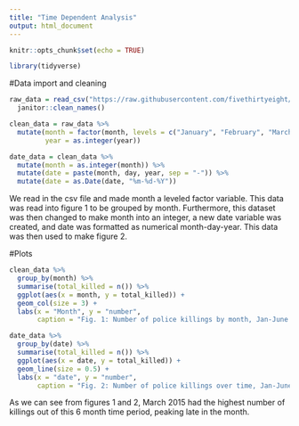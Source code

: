 ```yaml
---
title: "Time Dependent Analysis"
output: html_document
---
```


```r
knitr::opts_chunk$set(echo = TRUE)

library(tidyverse)
```

#Data import and cleaning  
```r

raw_data = read_csv("https://raw.githubusercontent.com/fivethirtyeight/data/master/police-killings/police_killings.csv") %>%
  janitor::clean_names()

clean_data = raw_data %>%
  mutate(month = factor(month, levels = c("January", "February", "March", "April", "May", "June", "July", "August", "September", "October", "November", "December")),
         year = as.integer(year))

date_data = clean_data %>%
  mutate(month = as.integer(month)) %>%
  mutate(date = paste(month, day, year, sep = "-")) %>%
  mutate(date = as.Date(date, "%m-%d-%Y"))
```
We read in the csv file and made month a leveled factor variable. This data was read into figure 1 to be grouped by month. Furthermore, this dataset was then changed to make month into an integer, a new date variable was created, and date was formatted as numerical month-day-year. This data was then used to make figure 2. 

#Plots
```r
clean_data %>%
  group_by(month) %>%
  summarise(total_killed = n()) %>%
  ggplot(aes(x = month, y = total_killed)) +
  geom_col(size = 3) +
  labs(x = "Month", y = "number", 
       caption = "Fig. 1: Number of police killings by month, Jan-June 2015") 

date_data %>%
  group_by(date) %>%
  summarise(total_killed = n()) %>%
  ggplot(aes(x = date, y = total_killed)) +
  geom_line(size = 0.5) +
  labs(x = "date", y = "number", 
       caption = "Fig. 2: Number of police killings over time, Jan-June 2015")

```
  
As we can see from figures 1 and 2, March 2015 had the highest number of killings out of this 6 month time period, peaking late in the month. 
